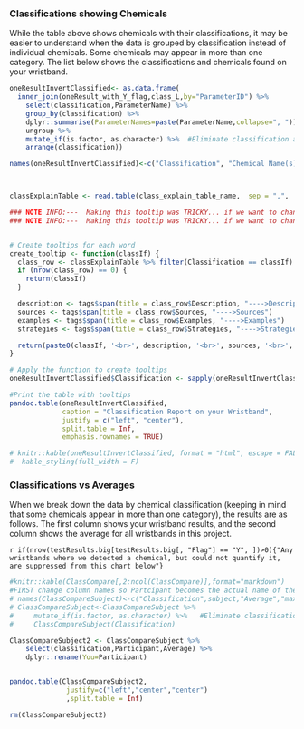 
### Classifications showing Chemicals

While the table above shows chemicals with their classifications, it may be easier to understand when the data is grouped by classification instead of individual chemicals. Some chemicals may appear in more than one category.  The list below shows the classifications and chemicals found on your wristband.

<!-- 
[standard deviation](## "Standard deviation is blah blah.") 
-->


```r

oneResultInvertClassified<- as.data.frame(
  inner_join(oneResult_with_Y_flag,class_L,by="ParameterID") %>% 
    select(classification,ParameterName) %>%
    group_by(classification) %>%
    dplyr::summarise(ParameterNames=paste(ParameterName,collapse=", ")) %>%
    ungroup %>%
    mutate_if(is.factor, as.character) %>%  #Eliminate classification as a FACTOR so it sorts correctly
    arrange(classification))

names(oneResultInvertClassified)<-c("Classification", "Chemical Name(s)" )



classExplainTable <- read.table(class_explain_table_name,  sep = ",",  header = TRUE   )

### NOTE INFO:---  Making this tooltip was TRICKY... if we want to change it just get rid of it... not worth the time
### NOTE INFO:---  Making this tooltip was TRICKY... if we want to change it just get rid of it... not worth the time


# Create tooltips for each word
create_tooltip <- function(classIf) {
  class_row <- classExplainTable %>% filter(Classification == classIf)
  if (nrow(class_row) == 0) {
    return(classIf)
  }

  description <- tags$span(title = class_row$Description, "---->Description")
  sources <- tags$span(title = class_row$Sources, "---->Sources")
  examples <- tags$span(title = class_row$Examples, "---->Examples")
  strategies <- tags$span(title = class_row$Strategies, "---->Strategies")

  return(paste0(classIf, '<br>', description, '<br>', sources, '<br>', examples, '<br>', strategies))
}

# Apply the function to create tooltips
oneResultInvertClassified$Classification <- sapply(oneResultInvertClassified$Classification, create_tooltip)

#Print the table with tooltips
pandoc.table(oneResultInvertClassified,
             caption = "Classification Report on your Wristband",
             justify = c("left", "center"),
             split.table = Inf,
             emphasis.rownames = TRUE)

# knitr::kable(oneResultInvertClassified, format = "html", escape = FALSE) %>%
#  kable_styling(full_width = F)


```

### Classifications vs Averages

When we break down the data by chemical classification (keeping in mind that some chemicals appear in more than one category), the results are as follows. The first column shows your wristband results, and the second column shows the average for all wristbands in this project.

`r if(nrow(testResults.big[testResults.big[, "Flag"] == "Y", ])>0){"Any wristbands where we detected a chemical, but could not quantify it, are suppressed from this chart below"}`

```r

#knitr::kable(ClassCompare[,2:ncol(ClassCompare)],format="markdown")
#FIRST change column names so Partcipant becomes the actual name of the subject
# names(ClassCompareSubject)<-c("Classification",subject,"Average","maxFoundAnyOneBand")
# ClassCompareSubject<-ClassCompareSubject %>%
#     mutate_if(is.factor, as.character) %>%   #Eliminate classification as a FACTOR so it sorts correctly
#     ClassCompareSubject(Classification) 

ClassCompareSubject2 <- ClassCompareSubject %>%
    select(classification,Participant,Average) %>%
    dplyr::rename(You=Participant)


pandoc.table(ClassCompareSubject2,
              justify=c("left","center","center")
              ,split.table = Inf)

rm(ClassCompareSubject2)

```

<br>
<br>

